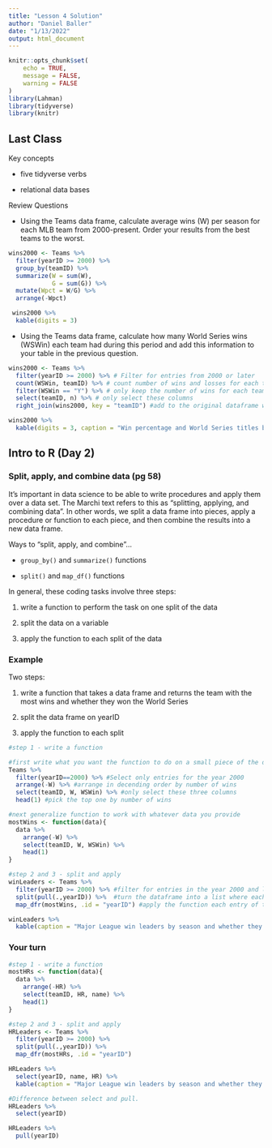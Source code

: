 ```yaml
---
title: "Lesson 4 Solution"
author: "Daniel Baller"
date: "1/13/2022"
output: html_document
---
```


```r
knitr::opts_chunk$set(
	echo = TRUE,
	message = FALSE,
	warning = FALSE
)
library(Lahman)
library(tidyverse)
library(knitr)
```


## Last Class

Key concepts

* five tidyverse verbs

* relational data bases

Review Questions

* Using the Teams data frame, calculate average wins (W) per season for each MLB team from 2000-present.  Order your results from the best teams to the worst.

```r
wins2000 <- Teams %>% 
  filter(yearID >= 2000) %>% 
  group_by(teamID) %>% 
  summarize(W = sum(W),
            G = sum(G)) %>% 
  mutate(Wpct = W/G) %>% 
  arrange(-Wpct)

 wins2000 %>% 
  kable(digits = 3)
```

* Using the Teams data frame, calculate how many World Series wins (WSWin) each team had during this period and add this information to your table in the previous question.

```r
wins2000 <- Teams %>% 
  filter(yearID >= 2000) %>% # Filter for entries from 2000 or later
  count(WSWin, teamID) %>% # count number of wins and losses for each team
  filter(WSWin == "Y") %>% # only keep the number of wins for each team
  select(teamID, n) %>% # only select these columns
  right_join(wins2000, key = "teamID") #add to the original dataframe with a right join.  

wins2000 %>% 
  kable(digits = 3, caption = "Win percentage and World Series titles by team (2000-present).")
```

## Intro to R (Day 2)

### Split, apply, and combine data (pg 58)

It's important in data science to be able to write procedures and apply them over a data set. The Marchi text refers to this as "splitting, applying, and combining data".  In other words, we split a data frame into pieces, apply a procedure or function to each piece, and then combine the results into a new data frame.

Ways to "split, apply, and combine"...

* `group_by()` and `summarize()` functions

* `split()` and `map_df()` functions

In general, these coding tasks involve three steps:

1. write a function to perform the task on one split of the data

2. split the data on a variable

3. apply the function to each split of the data

### Example

\textit{Find the team with the most wins for each season and whether the team won the World Series.}

Two steps:

1. write a function that takes a data frame and returns the team with the most wins and whether they won the World Series

2. split the data frame on yearID

3. apply the function to each split

```r
#step 1 - write a function

#first write what you want the function to do on a small piece of the data
Teams %>% 
  filter(yearID==2000) %>% #Select only entries for the year 2000
  arrange(-W) %>% #arrange in decending order by number of wins
  select(teamID, W, WSWin) %>% #only select these three columns
  head(1) #pick the top one by number of wins

#next generalize function to work with whatever data you provide
mostWins <- function(data){
  data %>% 
    arrange(-W) %>% 
    select(teamID, W, WSWin) %>% 
    head(1)
}

#step 2 and 3 - split and apply
winLeaders <- Teams %>% 
  filter(yearID >= 2000) %>% #filter for entries in the year 2000 and later
  split(pull(.,yearID)) %>%  #turn the dataframe into a list where each entry is split by the yearID
  map_dfr(mostWins, .id = "yearID") #apply the function each entry of the list and provide the results as a dataframe

winLeaders %>% 
  kable(caption = "Major League win leaders by season and whether they won the World Series.")

```

\textit{Note functions are not executed until they are called.}

### Your turn

\textit{Find the team with the most home runs for each season from 2000-present.  Include the team's full name in your table instead of just the teamID.}

```r
#step 1 - write a function
mostHRs <- function(data){
  data %>% 
    arrange(-HR) %>% 
    select(teamID, HR, name) %>% 
    head(1)
}

#step 2 and 3 - split and apply
HRLeaders <- Teams %>% 
  filter(yearID >= 2000) %>% 
  split(pull(.,yearID)) %>% 
  map_dfr(mostHRs, .id = "yearID")

HRLeaders %>% 
  select(yearID, name, HR) %>% 
  kable(caption = "Major League win leaders by season and whether they won the World Series.")

#Difference between select and pull.  
HRLeaders %>% 
  select(yearID)

HRLeaders %>% 
  pull(yearID)
```

